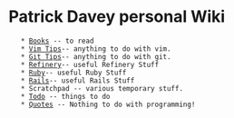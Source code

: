 = Patrick Davey personal Wiki =
    * [[Books]] -- to read
    * [[Vim Tips]]-- anything to do with vim.
    * [[Git Tips]]-- anything to do with git.
    * [[Refinery]]-- useful Refinery Stuff
    * [[Ruby]]-- useful Ruby Stuff
    * [[Rails]]-- useful Rails Stuff
    * Scratchpad -- various temporary stuff.
    * [[Todo]] -- things to do
    * [[Quotes]] -- Nothing to do with programming!

